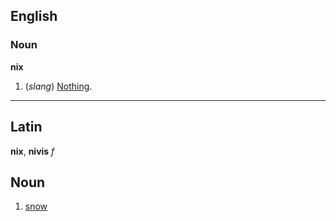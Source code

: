 ==English==
===Noun===
'''nix'''

#(''slang'') [[Nothing]].

----
==Latin==
'''nix''', '''nivis''' ''f''

==Noun==
#[[snow]]